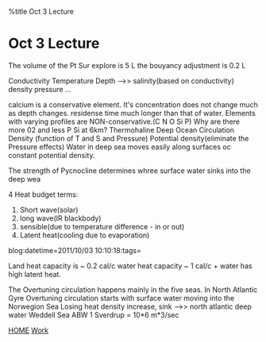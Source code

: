%title Oct 3 Lecture


= Oct 3 Lecture=
The volume of the Pt Sur explore is 5 L the bouyancy adjustment is 0.2 L

Conductivity Temperature Depth -->> salinity(based on conductivity) density pressure ...

calcium is a conservative element. It's concentration does not change much
as depth changes. residense time much longer than that of water. 
Elements with varying profiles are NON-conservative.(C N O Si P)
Why are there more 02 and less P Si at 6km?
Thermohaline Deep Ocean Circulation
Density (function of T and S and Pressure)
Potential density(eliminate the Pressure effects)
Water in deep sea moves easily along surfaces oc constant potential density.

The strength of Pycnocline determines whree surface water sinks into the deep wea

4 Heat budget terms:
# Short wave(solar)
# long wave(IR blackbody)
# sensible(due to temperature difference - in or out)
# Latent heat(cooling due to evaporation)


blog:datetime=2011/10/03 10:10:18:tags=

Land heat capacity is ~ 0.2 cal/c
water heat capacity ~ 1 cal/c + water has high latent heat.

The Overtuning circulation happens mainly in the five seas.
In North Atlantic Gyre
Overtuning circulation starts with surface water moving into the Norwegion Sea
Losing heat density increase, sink -->> north atlantic deep water
Weddell Sea ABW
1 Sverdrup = 10*6 m*3/sec

[[index|HOME]]   [[Work]]
